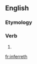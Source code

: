 ==English==

===Etymology===
{{suffix|infer|eth|lang=en}}

===Verb===
{{head|en|verb form}}

# {{en-archaic third-person singular of|infer}}

[[fr:inferreth]]